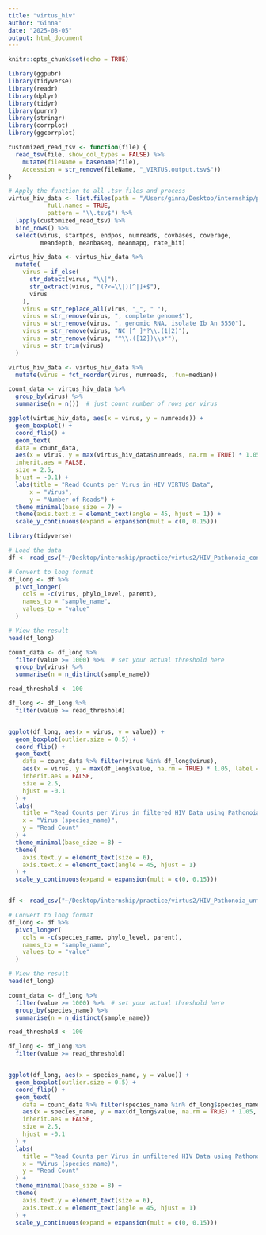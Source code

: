```yaml
---
title: "virtus_hiv"
author: "Ginna"
date: "2025-08-05"
output: html_document
---
```


```r
knitr::opts_chunk$set(echo = TRUE)

library(ggpubr)
library(tidyverse)
library(readr)
library(dplyr)
library(tidyr)
library(purrr)
library(stringr)
library(corrplot)
library(ggcorrplot)
```

```r
customized_read_tsv <- function(file) {
  read_tsv(file, show_col_types = FALSE) %>%
    mutate(fileName = basename(file),
    Accession = str_remove(fileName, "_VIRTUS.output.tsv$"))
}

# Apply the function to all .tsv files and process
virtus_hiv_data <- list.files(path = "/Users/ginna/Desktop/internship/practice/virtus2/virtus_hiv_final",
           full.names = TRUE,
           pattern = "\\.tsv$") %>%
  lapply(customized_read_tsv) %>%
  bind_rows() %>%
  select(virus, startpos, endpos, numreads, covbases, coverage,
         meandepth, meanbaseq, meanmapq, rate_hit)

virtus_hiv_data <- virtus_hiv_data %>%
  mutate(
    virus = if_else(
      str_detect(virus, "\\|"),
      str_extract(virus, "(?<=\\|)[^|]+$"),
      virus
    ),
    virus = str_replace_all(virus, "_", " "),
    virus = str_remove(virus, ", complete genome$"),
    virus = str_remove(virus, ", genomic RNA, isolate Ib An 5550"),
    virus = str_remove(virus, "NC [^ ]*?\\.(1|2)"),
    virus = str_remove(virus, "^\\.([12])\\s*"),
    virus = str_trim(virus)
  )
```

```r
virtus_hiv_data <- virtus_hiv_data %>%
  mutate(virus = fct_reorder(virus, numreads, .fun=median))

count_data <- virtus_hiv_data %>%
  group_by(virus) %>%
  summarise(n = n())  # just count number of rows per virus

ggplot(virtus_hiv_data, aes(x = virus, y = numreads)) +
  geom_boxplot() +
  coord_flip() +
  geom_text(
  data = count_data,
  aes(x = virus, y = max(virtus_hiv_data$numreads, na.rm = TRUE) * 1.05, label = paste("n =", n)),
  inherit.aes = FALSE,
  size = 2.5,
  hjust = -0.1) +
  labs(title = "Read Counts per Virus in HIV VIRTUS Data",
      x = "Virus",
      y = "Number of Reads") +
  theme_minimal(base_size = 7) +
  theme(axis.text.x = element_text(angle = 45, hjust = 1)) +
  scale_y_continuous(expand = expansion(mult = c(0, 0.15)))
```

```r
library(tidyverse)

# Load the data
df <- read_csv("~/Desktop/internship/practice/virtus2/HIV_Pathonoia_contamination.csv")

# Convert to long format
df_long <- df %>%
  pivot_longer(
    cols = -c(virus, phylo_level, parent),
    names_to = "sample_name",
    values_to = "value"
  )

# View the result
head(df_long)

count_data <- df_long %>%
  filter(value >= 1000) %>%  # set your actual threshold here
  group_by(virus) %>%
  summarise(n = n_distinct(sample_name))

read_threshold <- 100

df_long <- df_long %>%
  filter(value >= read_threshold)


ggplot(df_long, aes(x = virus, y = value)) +
  geom_boxplot(outlier.size = 0.5) +
  coord_flip() +
  geom_text(
    data = count_data %>% filter(virus %in% df_long$virus),
    aes(x = virus, y = max(df_long$value, na.rm = TRUE) * 1.05, label = paste("n =", n)),
    inherit.aes = FALSE,
    size = 2.5,
    hjust = -0.1
  ) +
  labs(
    title = "Read Counts per Virus in filtered HIV Data using Pathonoia",
    x = "Virus (species_name)",
    y = "Read Count"
  ) +
  theme_minimal(base_size = 8) +
  theme(
    axis.text.y = element_text(size = 6),
    axis.text.x = element_text(angle = 45, hjust = 1)
  ) +
  scale_y_continuous(expand = expansion(mult = c(0, 0.15)))



```

```r
df <- read_csv("~/Desktop/internship/practice/virtus2/HIV_Pathonoia_unfiltered_contamination.csv")

# Convert to long format
df_long <- df %>%
  pivot_longer(
    cols = -c(species_name, phylo_level, parent),
    names_to = "sample_name",
    values_to = "value"
  )

# View the result
head(df_long)

count_data <- df_long %>%
  filter(value >= 1000) %>%  # set your actual threshold here
  group_by(species_name) %>%
  summarise(n = n_distinct(sample_name))

read_threshold <- 100

df_long <- df_long %>%
  filter(value >= read_threshold)


ggplot(df_long, aes(x = species_name, y = value)) +
  geom_boxplot(outlier.size = 0.5) +
  coord_flip() +
  geom_text(
    data = count_data %>% filter(species_name %in% df_long$species_name),
    aes(x = species_name, y = max(df_long$value, na.rm = TRUE) * 1.05, label = paste("n =", n)),
    inherit.aes = FALSE,
    size = 2.5,
    hjust = -0.1
  ) +
  labs(
    title = "Read Counts per Virus in unfiltered HIV Data using Pathonoia",
    x = "Virus (species_name)",
    y = "Read Count"
  ) +
  theme_minimal(base_size = 8) +
  theme(
    axis.text.y = element_text(size = 6),
    axis.text.x = element_text(angle = 45, hjust = 1)
  ) +
  scale_y_continuous(expand = expansion(mult = c(0, 0.15)))
```

